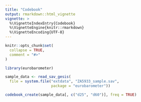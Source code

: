 ```yaml
---
title: "Codebook"
output: rmarkdown::html_vignette
vignette: >
  %\VignetteIndexEntry{Codebook}
  %\VignetteEngine{knitr::rmarkdown}
  %\VignetteEncoding{UTF-8}
---
```


```r
knitr::opts_chunk$set(
  collapse = TRUE,
  comment = "#>"
)
```

```r
library(eurobarometer)
```

```r
sample_data <- read_sav_gesis(
  file = system.file("extdata", "ZA5933_sample.sav",
                     package = "eurobarometer"))
```

```r
codebook_create(sample_data[, c("d25", "d60")], freq = TRUE)
```

